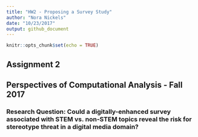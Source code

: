 ```yaml
---
title: "HW2 - Proposing a Survey Study"
author: "Nora Nickels"
date: "10/23/2017"
output: github_document
---
```



```r
knitr::opts_chunk$set(echo = TRUE)
```


## Assignment 2
## Perspectives of Computational Analysis - Fall 2017

### Research Question: Could a digitally-enhanced survey associated with STEM vs. non-STEM topics reveal the risk for stereotype threat in a digital media domain?

